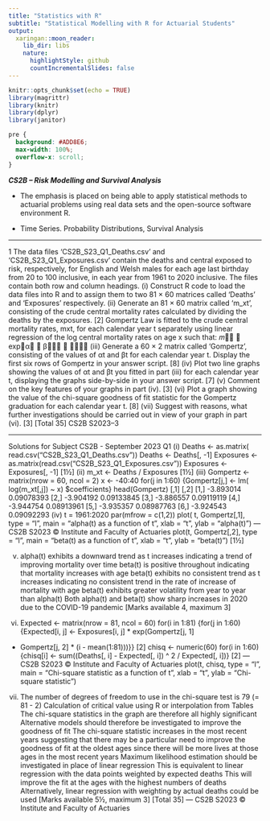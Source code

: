 ```yaml
---
title: "Statistics with R"
subtitle: "Statistical Modelling with R for Actuarial Students"
output:
  xaringan::moon_reader:
    lib_dir: libs
    nature:
      highlightStyle: github
      countIncrementalSlides: false
---
```


```r
knitr::opts_chunk$set(echo = TRUE)
library(magrittr)
library(knitr)
library(dplyr)
library(janitor)


```

```css
pre {
  background: #ADD8E6;
  max-width: 100%;
  overflow-x: scroll;
}
```

***CS2B – Risk Modelling and Survival Analysis ***


* The emphasis is placed on being able to apply statistical methods to actuarial problems using real data sets and the open-source software environment R. 

* Time Series. Probability Distributions, Survival Analysis

---



1 The data files ‘CS2B_S23_Q1_Deaths.csv’ and ‘CS2B_S23_Q1_Exposures.csv’
contain the deaths and central exposed to risk, respectively, for English and Welsh
males for each age last birthday from 20 to 100 inclusive, in each year from 1961 to
2020 inclusive. The files contain both row and column headings.
(i) Construct R code to load the data files into R and to assign them to two 81 ×
60 matrices called ‘Deaths’ and ‘Exposures’ respectively. 
(ii) Generate an 81 × 60 matrix called ‘m_xt’, consisting of the crude central
mortality rates calculated by dividing the deaths by the exposures. [2]
Gompertz Law is fitted to the crude central mortality rates, mxt, for each calendar year
t separately using linear regression of the log central mortality rates on age x such
that:
𝑚􀯫􀯧 􀵌 exp􀵫α􀯧 􀵅 β􀯧􁈺𝑥 􀵆 𝑥̅􁈻􀵯
(iii) Generate a 60 × 2 matrix called ‘Gompertz’, consisting of the values of αt and
βt for each calendar year t. Display the first six rows of Gompertz in your
answer script. [8]
(iv) Plot two line graphs showing the values of αt and βt you fitted in part (iii) for
each calendar year t, displaying the graphs side-by-side in your answer script.
[7]
(v) Comment on the key features of your graphs in part (iv). [3]
(vi) Plot a graph showing the value of the chi-square goodness of fit statistic for
the Gompertz graduation for each calendar year t. [8]
(vii) Suggest with reasons, what further investigations should be carried out in view
of your graph in part (vi). [3]
[Total 35]
CS2B S2023–3


---

Solutions for Subject CS2B - September 2023
Q1
(i)
Deaths <- 
as.matrix(
read.csv("CS2B_S23_Q1_Deaths.csv")) 
Deaths <- Deaths[, -1] 
Exposures <- as.matrix(read.csv("CS2B_S23_Q1_Exposures.csv"))
Exposures <- Exposures[, -1] [1½]
(ii)
m_xt <- 
Deaths / Exposures [1½]
(iii)
Gompertz <- 
matrix(nrow = 60, ncol = 2) 
x <- -40:40 
for(j in 1:60) 
{Gompertz[j,] <- 
lm( 
log(m_xt[,j]) 
~ x) 
$coefficients} 
head(Gompertz) 
[,1] [,2]
[1,] -3.893014 0.09078393
[2,] -3.904192 0.09133845
[3,] -3.886557 0.09119119
[4,] -3.944754 0.08913961
[5,] -3.935357 0.08987763
[6,] -3.924543 0.09092293 
(iv)
t = 1961:2020 
par(mfrow = c(1,2))
plot( 
t, 
Gompertz[,1], 
type = "l", 
main = "alpha(t) as a function of t", 
xlab = "t", 
ylab = "alpha(t)") 
---
CS2B S2023 © Institute and Faculty of Actuaries
plot(t, Gompertz[,2], type = "l", main = "beta(t) as a function of t", xlab = "t", ylab = "beta(t)") [1½]

(v)
alpha(t) exhibits a downward trend as t increases 
indicating a trend of improving mortality over time 
beta(t) is positive throughout 
indicating that mortality increases with age 
beta(t) exhibits no consistent trend as t increases 
indicating no consistent trend in the rate of increase of mortality with age 
beta(t) exhibits greater volatility from year to year than alpha(t) 
Both alpha(t) and beta(t) show sharp increases in 2020 due to the COVID-19
pandemic 
[Marks available 4, maximum 3]
(vi)
Expected <- matrix(nrow = 81, ncol = 60) 
for(i in 1:81) 
{for(j in 1:60) 
{Expected[i, j] <- Exposures[i, j] * exp(Gompertz[j, 1]
+ Gompertz[j, 2] * (i - mean(1:81)))}} [2]
chisq <- numeric(60) 
for(i in 1:60) 
{chisq[i] <- sum((Deaths[, i] - Expected[, i]) ^ 2
/ Expected[, i])} [2]
---
CS2B S2023 © Institute and Faculty of Actuaries
plot(t, chisq, type = "l", main = "Chi-square statistic
as a function of t", xlab = "t", ylab = "Chi-square statistic") 

(vii)
The number of degrees of freedom to use in the chi-square test is 79 (= 81 - 2) 
Calculation of critical value using R or interpolation from Tables 
The chi-square statistics in the graph are therefore all highly significant 
Alternative models should therefore be investigated to improve the goodness of fit 
The chi-square statistic increases in the most recent years 
suggesting that there may be a particular need to improve the goodness of fit at the oldest ages 
since there will be more lives at those ages in the most recent years 
Maximum likelihood estimation should be investigated in place of linear regression 
This is equivalent to linear regression with the data points weighted by expected
deaths 
This will improve the fit at the ages with the highest numbers of deaths 
Alternatively, linear regression with weighting by actual deaths could be used 
[Marks available 5½, maximum 3]
[Total 35]
---
CS2B S2023 © Institute and Faculty of Actuaries